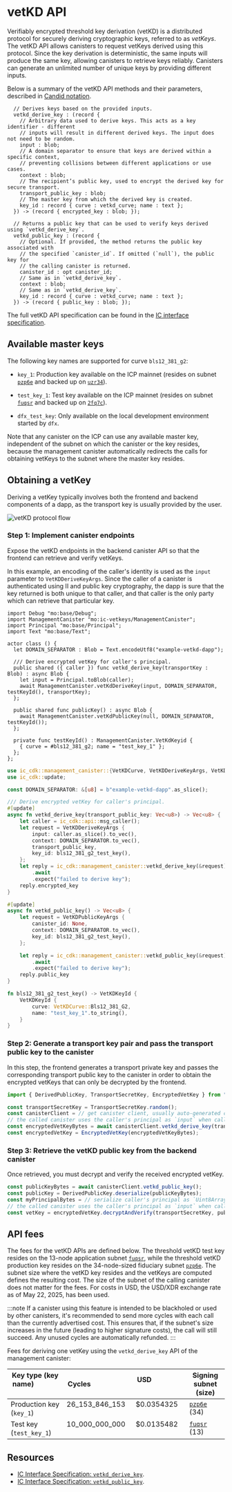 
# vetKD API

Verifiably encrypted threshold key derivation (vetKD) is a distributed protocol for securely deriving cryptographic keys, referred to as  _vetKeys_. 
The vetKD API allows canisters to request vetKeys derived using this protocol. Since the key derivation is deterministic, the same inputs will produce the same key, allowing canisters to retrieve keys reliably. Canisters can generate an unlimited number of unique keys by providing different inputs. 

Below is a summary of the vetKD API methods and their parameters, described in [Candid notation](/docs/building-apps/interact-with-canisters/candid/candid-concepts).

```candid
  // Derives keys based on the provided inputs.
  vetkd_derive_key : (record {
    // Arbitrary data used to derive keys. This acts as a key identifier - different
    // inputs will result in different derived keys. The input does not need to be random.
    input : blob;
    // A domain separator to ensure that keys are derived within a specific context,
    // preventing collisions between different applications or use cases.
    context : blob;
    // The recipient’s public key, used to encrypt the derived key for secure transport.
    transport_public_key : blob;
    // The master key from which the derived key is created.
    key_id : record { curve : vetkd_curve; name : text };
  }) -> (record { encrypted_key : blob; });

  // Returns a public key that can be used to verify keys derived using `vetkd_derive_key`.
  vetkd_public_key : (record {
    // Optional. If provided, the method returns the public key associated with
    // the specified `canister_id`. If omitted (`null`), the public key for
    // the calling canister is returned.
    canister_id : opt canister_id;
    // Same as in `vetkd_derive_key`.
    context : blob;
    // Same as in `vetkd_derive_key`.
    key_id : record { curve : vetkd_curve; name : text };
  }) -> (record { public_key : blob; });
```

The full vetKD API specification can be found in the [IC interface specification](https://internetcomputer.org/docs/references/ic-interface-spec#ic-vetkd_public_key).

## Available master keys

The following key names are supported for curve `bls12_381_g2`:

- `key_1`:  Production key available on the ICP mainnet (resides on subnet [`pzp6e`](https://dashboard.internetcomputer.org/network/subnets/pzp6e-ekpqk-3c5x7-2h6so-njoeq-mt45d-h3h6c-q3mxf-vpeq5-fk5o7-yae) and backed up on [`uzr34`](https://dashboard.internetcomputer.org/network/subnets/uzr34-akd3s-xrdag-3ql62-ocgoh-ld2ao-tamcv-54e7j-krwgb-2gm4z-oqe)).

- `test_key_1`: Test key available on the ICP mainnet (resides on subnet [`fuqsr`](https://dashboard.internetcomputer.org/network/subnets/fuqsr-in2lc-zbcjj-ydmcw-pzq7h-4xm2z-pto4i-dcyee-5z4rz-x63ji-nae) and backed up on [`2fq7c`](https://dashboard.internetcomputer.org/network/subnets/2fq7c-slacv-26cgz-vzbx2-2jrcs-5edph-i5s2j-tck77-c3rlz-iobzx-mqe)).

- `dfx_test_key`: Only available on the local development environment started by `dfx`.

Note that any canister on the ICP can use any available master key, independent of the subnet on which the canister or the key resides, because the management canister automatically redirects the calls for obtaining vetKeys to the subnet where the master key resides.

## Obtaining a vetKey

Deriving a vetKey typically involves both the frontend and backend components of a dapp, as the transport key is usually provided by the user.

![vetKD protocol flow](./_attachments/vetkd_diagram.png)

### Step 1: Implement canister endpoints

Expose the vetKD endpoints in the backend canister API so that the frontend can retrieve and verify vetKeys.

In this example, an encoding of the caller's identity is used as the `input` parameter to `VetKDDeriveKeyArgs`.
Since the caller of a canister is authenticated using II and public key cryptography, the dapp is sure that
the key returned is both unique to that caller, and that caller is the only party which can retrieve that
particular key.

<AdornedTabs groupId="languages">

<TabItem value="motoko" label="Motoko" default>

```motoko no-repl
import Debug "mo:base/Debug";
import ManagementCanister "mo:ic-vetkeys/ManagementCanister";
import Principal "mo:base/Principal";
import Text "mo:base/Text";

actor class () {
  let DOMAIN_SEPARATOR : Blob = Text.encodeUtf8("example-vetkd-dapp");

  /// Derive encrypted vetKey for caller's principal.
  public shared ({ caller }) func vetkd_derive_key(transportKey : Blob) : async Blob {
    let input = Principal.toBlob(caller);
    await ManagementCanister.vetKdDeriveKey(input, DOMAIN_SEPARATOR, testKeyId(), transportKey);
  };

  public shared func publicKey() : async Blob {
    await ManagementCanister.vetKdPublicKey(null, DOMAIN_SEPARATOR, testKeyId());
  };

  private func testKeyId() : ManagementCanister.VetKdKeyid {
    { curve = #bls12_381_g2; name = "test_key_1" };
  };
};

```

</TabItem>

<TabItem value="rust" label="Rust">

```rust
use ic_cdk::management_canister::{VetKDCurve, VetKDDeriveKeyArgs, VetKDKeyId, VetKDPublicKeyArgs};
use ic_cdk::update;

const DOMAIN_SEPARATOR: &[u8] = b"example-vetkd-dapp".as_slice();

/// Derive encrypted vetKey for caller's principal.
#[update]
async fn vetkd_derive_key(transport_public_key: Vec<u8>) -> Vec<u8> {
    let caller = ic_cdk::api::msg_caller();
    let request = VetKDDeriveKeyArgs {
        input: caller.as_slice().to_vec(),
        context: DOMAIN_SEPARATOR.to_vec(),
        transport_public_key,
        key_id: bls12_381_g2_test_key(),
    };
    let reply = ic_cdk::management_canister::vetkd_derive_key(&request)
        .await
        .expect("failed to derive key");
    reply.encrypted_key
}

#[update]
async fn vetkd_public_key() -> Vec<u8> {
    let request = VetKDPublicKeyArgs {
        canister_id: None,
        context: DOMAIN_SEPARATOR.to_vec(),
        key_id: bls12_381_g2_test_key(),
    };

    let reply = ic_cdk::management_canister::vetkd_public_key(&request)
        .await
        .expect("failed to derive key");
    reply.public_key
}

fn bls12_381_g2_test_key() -> VetKDKeyId {
    VetKDKeyId {
        curve: VetKDCurve::Bls12_381_G2,
        name: "test_key_1".to_string(),
    }
}
```

</TabItem>
</AdornedTabs>

### Step 2: Generate a transport key pair and pass the transport public key to the canister

In this step, the frontend generates a transport private key and passes the corresponding transport public key to the canister in order to obtain the encrypted vetKeys that can only be decrypted by the frontend.

<AdornedTabs groupId="languages">
<TabItem value="ts" label="Typescript" default>

```ts
import { DerivedPublicKey, TransportSecretKey, EncryptedVetKey } from "@dfinity/vetkeys";

const transportSecretKey = TransportSecretKey.random();
const canisterClient = // get canister client, usually auto-generated code from canister's candid interface
// the called canister uses the caller's principal as `input` when calling the management canisters `vetkd_derive_key` endpoint under the hood (see code in Step 1)
const encryptedVetKeyBytes = await canisterClient.vetkd_derive_key(transportSecretKey.publicKeyBytes());
const encryptedVetKey = EncryptedVetKey(encryptedVetKeyBytes);
```

</TabItem>
</AdornedTabs>

### Step 3: Retrieve the vetKD public key from the backend canister

Once retrieved, you must decrypt and verify the received encrypted vetKey.

<AdornedTabs groupId="languages">
<TabItem value="ts" label="Typescript" default>

```ts
const publicKeyBytes = await canisterClient.vetkd_public_key();
const publicKey = DerivedPublicKey.deserialize(publicKeyBytes);
const myPrincipalBytes = // serialize caller's principal as `Uint8Array`
// the called canister uses the caller's principal as `input` when calling the management canisters `vetkd_derive_key` endpoint under the hood (see code in Step 1)
const vetKey = encryptedVetKey.decryptAndVerify(transportSecretKey, publicKey, myPrincipalBytes);
```

</TabItem>
</AdornedTabs>

## API fees

The fees for the vetKD APIs are defined below. The threshold vetKD test key resides on the 13-node application subnet [`fuqsr`](https://dashboard.internetcomputer.org/network/subnets/fuqsr-in2lc-zbcjj-ydmcw-pzq7h-4xm2z-pto4i-dcyee-5z4rz-x63ji-nae), while the threshold vetKD production key resides on the 34-node-sized fiduciary subnet [`pzp6e`](https://dashboard.internetcomputer.org/network/subnets/pzp6e-ekpqk-3c5x7-2h6so-njoeq-mt45d-h3h6c-q3mxf-vpeq5-fk5o7-yae). The subnet size where the vetKD key resides and the vetKeys are computed defines the resulting cost. The size of the subnet of the calling canister does not matter for the fees. For costs in USD, the USD/XDR exchange rate as of May 22, 2025, has been used.

:::note
If a canister using this feature is intended to be blackholed or used by other canisters, it's recommended to send more cycles with each call than the currently advertised cost. This ensures that, if the subnet's size increases in the future (leading to higher signature costs), the call will still succeed. Any unused cycles are automatically refunded.
:::

Fees for deriving one vetKey using the `vetkd_derive_key` API of the management canister:

| Key type (key name)                  | Cycles                      | USD                         | Signing subnet (size) |
|--------------------------------------|-----------------------------|-----------------------------|--------------|
| Production key (`key_1`)             | 26_153_846_153              | $0.0354325                  | [`pzp6e`](https://dashboard.internetcomputer.org/network/subnets/pzp6e-ekpqk-3c5x7-2h6so-njoeq-mt45d-h3h6c-q3mxf-vpeq5-fk5o7-yae) (34) |
| Test key (`test_key_1`)              | 10_000_000_000              | $0.0135482                  | [`fuqsr`](https://dashboard.internetcomputer.org/network/subnets/fuqsr-in2lc-zbcjj-ydmcw-pzq7h-4xm2z-pto4i-dcyee-5z4rz-x63ji-nae) (13) |

## Resources

- [IC Interface Specification: `vetkd_derive_key`](https://internetcomputer.org/docs/references/ic-interface-spec#ic-vetkd_derive_key).
- [IC Interface Specification: `vetkd_public_key`](https://internetcomputer.org/docs/references/ic-interface-spec#ic-vetkd_public_key).